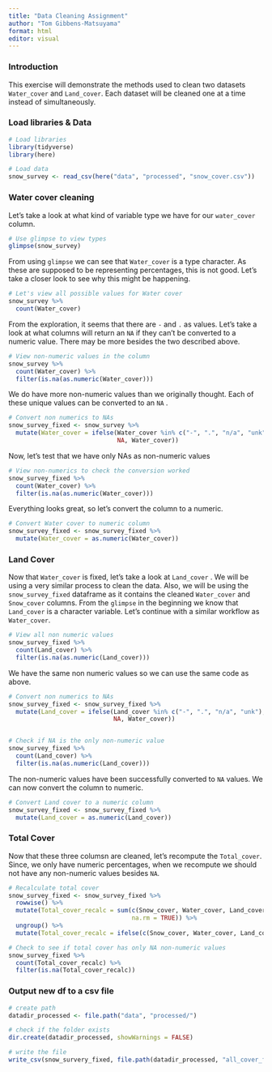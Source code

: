 ```yaml
---
title: "Data Cleaning Assignment"
author: "Tom Gibbens-Matsuyama"
format: html
editor: visual
---
```


### Introduction

This exercise will demonstrate the methods used to clean two datasets `Water_cover` and `Land_cover`. Each dataset will be cleaned one at a time instead of simultaneously.

### Load libraries & Data

```r
# Load libraries
library(tidyverse)
library(here)

# Load data
snow_survey <- read_csv(here("data", "processed", "snow_cover.csv"))
```

### Water cover cleaning

Let's take a look at what kind of variable type we have for our `water_cover` column.

```r
# Use glimpse to view types
glimpse(snow_survey)
```

From using `glimpse` we can see that `Water_cover` is a type character. As these are supposed to be representing percentages, this is not good. Let's take a closer look to see why this might be happening.

```r
# Let's view all possible values for Water cover
snow_survey %>% 
  count(Water_cover)
```

From the exploration, it seems that there are `-` and `.` as values. Let's take a look at what columns will return an `NA` if they can't be converted to a numeric value. There may be more besides the two described above.

```r
# View non-numeric values in the column 
snow_survey %>% 
  count(Water_cover) %>% 
  filter(is.na(as.numeric(Water_cover)))
```

We do have more non-numeric values than we originally thought. Each of these unique values can be converted to an `NA` .

```r
# Convert non numerics to NAs
snow_survey_fixed <- snow_survey %>% 
  mutate(Water_cover = ifelse(Water_cover %in% c("-", ".", "n/a", "unk"), 
                              NA, Water_cover))
```

Now, let's test that we have only NAs as non-numeric values

```r
# View non-numerics to check the conversion worked
snow_survey_fixed %>% 
  count(Water_cover) %>% 
  filter(is.na(as.numeric(Water_cover)))
```

Everything looks great, so let's convert the column to a numeric.

```r
# Convert Water cover to numeric column 
snow_survey_fixed <- snow_survey_fixed %>% 
  mutate(Water_cover = as.numeric(Water_cover))
```

### Land Cover

Now that `Water_cover` is fixed, let's take a look at `Land_cover` . We will be using a very similar process to clean the data. Also, we will be using the `snow_survey_fixed` dataframe as it contains the cleaned `Water_cover` and `Snow_cover` columns. From the `glimpse` in the beginning we know that `Land_cover` is a character variable. Let's continue with a similar workflow as `Water_cover`.

```r
# View all non numeric values
snow_survey_fixed %>% 
  count(Land_cover) %>% 
  filter(is.na(as.numeric(Land_cover)))
```

We have the same non numeric values so we can use the same code as above.

```r
# Convert non numerics to NAs
snow_survey_fixed <- snow_survey_fixed %>% 
  mutate(Land_cover = ifelse(Land_cover %in% c("-", ".", "n/a", "unk"), 
                             NA, Water_cover))


# Check if NA is the only non-numeric value 
snow_survey_fixed %>% 
  count(Land_cover) %>% 
  filter(is.na(as.numeric(Land_cover)))
```

The non-numeric values have been successfully converted to `NA` values. We can now convert the column to numeric.

```r
# Convert Land cover to a numeric column
snow_survey_fixed <- snow_survey_fixed %>% 
  mutate(Land_cover = as.numeric(Land_cover))
```

### Total Cover

Now that these three columsn are cleaned, let's recompute the `Total_cover`. Since, we only have numeric percentages, when we recompute we should not have any non-numeric values besides `NA`.

```r
# Recalculate total cover 
snow_survey_fixed <- snow_survey_fixed %>% 
  rowwise() %>% 
  mutate(Total_cover_recalc = sum(c(Snow_cover, Water_cover, Land_cover), 
                                  na.rm = TRUE)) %>% 
  ungroup() %>% 
  mutate(Total_cover_recalc = ifelse(c(Snow_cover, Water_cover, Land_cover) == is.na(), NA, Total_cover_recalc))

# Check to see if total cover has only NA non-numeric values
snow_survey_fixed %>% 
  count(Total_cover_recalc) %>% 
  filter(is.na(Total_cover_recalc))
```

### Output new df to a csv file

```r
# create path
datadir_processed <- file.path("data", "processed/")

# check if the folder exists
dir.create(datadir_processed, showWarnings = FALSE)

# write the file
write_csv(snow_survery_fixed, file.path(datadir_processed, "all_cover_fixed_Tom_Gibbens_Matsuyama.csv"))

```
